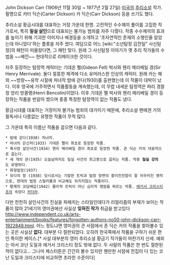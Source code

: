 
John Dickson Carr
(1906년 11월 30일 ~ 1977년 2월 27일)
[[미국]]의 [[추리소설]] 작가.  
필명으로 카터 딕슨(Carter Dickson) 카 딕슨(Carr Dickson) 등을 쓰기도 했다.

추리소설 황금시대를 대표하는 거장 가운데 한명.
고전적인 수수께끼 풀이를 고집한 작가로서, 특히 '''밀실 살인'''으로 대표되는 불가능 범죄를 자주 다뤘다.
작중 수수께끼의 효과를 높이기 위해 기괴한 이미지나 배경등을 소개하고 '초자연적인 존재의 소행인줄 알았는데 아니었다'하는 플롯을 자주 썼다. 
여담으로 어느 [wiki:"소년탐정 김전일" 사신탐정]의 패턴이 떠올랐다면, 그 패턴 맞다. 원래 그 사신탐정 이야기가 옛 추리 작가들의 수법을 ~~베낀~~ 현대적으로 리메이크한 것이다.

자주 등장하는 탐정역 캐릭터는 기데온 펠(Gideon Fell) 박사와 헨리 메리베일 경(Sir Henry Merrivale). 둘다 뚱뚱한 체격에 다소 유머러스한 인상의 캐릭터.
원래 카는 해외 ~~방랑~~유학 시절에 처녀작 밤에 걷다(1930)를 출판했는데 이 작품이 대박이 났다. 이후 영국에 거주하면서 작품활동을 계속했는데, 이 무렵 내세운 탐정역은 파리 경찰청 앙리 방콜랭(Henri Bencolin)이었다.
이후 기데온 펠 박사와 헨리 메리베일 경이 등장하는 작품을 번갈아 썼으며 종종 특정한 탐정역이 없는 작품도 냈다.

황금시대를 대표하는 거장이자 불가능 범죄의 대가이기 때문에, 추리소설 팬에겐 거의 필독서나 다름없는 유명한 작품이 무척 많다.

그 가운데 특히 이름난 작품을 꼽으면 다음과 같다.

 * 밤에 걷다(1930) 처녀작. 
 * 마녀의 은신처(1933) 기데온 펠이 최초로 등장한 작품.
 * 흑사장 살인사건(1934) 헨리 메리베일 경이 최초로 등장한 작품. 존 딕슨 카의 대표작으로 꼽는다.
 * 세 개의 관(1935) 오늘날까지도 밀실 사건의 최고봉으로 꼽히는 작품. 작중 '''밀실 강의'''도 유명하다.
 * 화형법정(1937)
 * 유다의 창 (1938) 당시로서는 기발한 트릭과 법정 장면의 흥미진진함이 잘 어우러진 명작으로, 현대의 법정 스릴러물과 비교해도 뒤지지않는 작품이다.
 * 황제의 코담배갑(1942) 물리적 트릭이 아닌 심리적 맹점을 찌르는 작품. [[애거서 크리스티]]조차 속았다 [[카더라]].


다만 천천히 살인사건의 진실을 파헤치는 스타일인데다가 리얼리즘의 부재가 보이는 작품이 많아 21세기의 영미권에선 사실상 '''잊혀진 작가''' 취급을 받고있다[[http://www.independent.co.uk/arts-entertainment/books/features/forgotten-authors-no50-john-dickson-carr-1922848.html]].  어느 정도냐면 영미권의 큰 서점에서 존 딕슨 카의 작품을 찾아볼수 있는 곳은 사실상 '''없다'''. 대부분 다 절판되었다. 오히려 한국쪽에서 작품을 구하기 쉬운 편인 특이한 케이스.[* 사실 대부분의 영미 추리소설 황금기 작가들이 마찬가지 신세. 예외는 아서 코난 도일과 애거서 크리스티 정도 밖에 없다. 두 사람의 작품은 한 번도 절판된 적이 없다고...  그나마 체스터튼은 간간히 볼수 있지만 웬만한 서점에 전집이 다 있는 코난 도일과 크리스티에 비교하면 초라한 수준이다]

